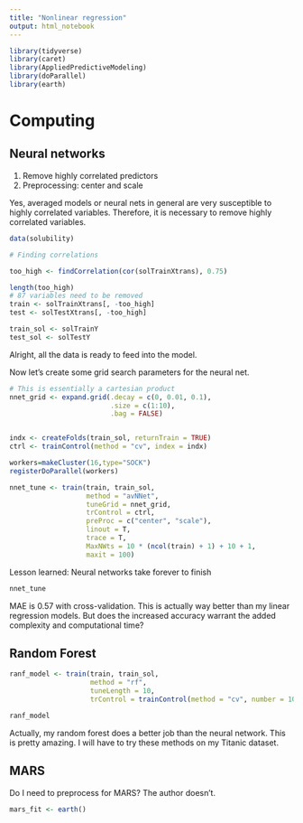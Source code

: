 ```yaml
---
title: "Nonlinear regression"
output: html_notebook
---
```


```r
library(tidyverse)
library(caret)
library(AppliedPredictiveModeling)
library(doParallel)
library(earth)
```

# Computing

## Neural networks

1. Remove highly correlated predictors
2. Preprocessing: center and scale

Yes, averaged models or neural nets in general are very susceptible to highly correlated variables. Therefore, it is necessary 
to remove highly correlated variables.

```r
data(solubility)
```

```r
# Finding correlations

too_high <- findCorrelation(cor(solTrainXtrans), 0.75)

length(too_high)
# 87 variables need to be removed
train <- solTrainXtrans[, -too_high]
test <- solTestXtrans[, -too_high]

train_sol <- solTrainY
test_sol <- solTestY
```

Alright, all the data is ready to feed into the model.

Now let's create some grid search parameters for the neural net.

```r
# This is essentially a cartesian product
nnet_grid <- expand.grid(.decay = c(0, 0.01, 0.1),
                         .size = c(1:10),
                         .bag = FALSE)


indx <- createFolds(train_sol, returnTrain = TRUE)
ctrl <- trainControl(method = "cv", index = indx)
```

```r
workers=makeCluster(16,type="SOCK")
registerDoParallel(workers)
```

```r
nnet_tune <- train(train, train_sol,
                   method = "avNNet",
                   tuneGrid = nnet_grid,
                   trControl = ctrl,
                   preProc = c("center", "scale"),
                   linout = T,
                   trace = T,
                   MaxNWts = 10 * (ncol(train) + 1) + 10 + 1,
                   maxit = 100)
```

Lesson learned: Neural networks take forever to finish

```r
nnet_tune
```

MAE is 0.57 with cross-validation. This is actually way better than my linear regression models.
But does the increased accuracy warrant the added complexity and computational time?

## Random Forest

```r
ranf_model <- train(train, train_sol,
                    method = "rf",
                    tuneLength = 10,
                    trControl = trainControl(method = "cv", number = 10))

ranf_model
```
Actually, my random forest does a better job than the neural network. This is pretty amazing.
I will have to try these methods on my Titanic dataset.

## MARS

Do I need to preprocess for MARS? The author doesn't.


```r
mars_fit <- earth()
```



